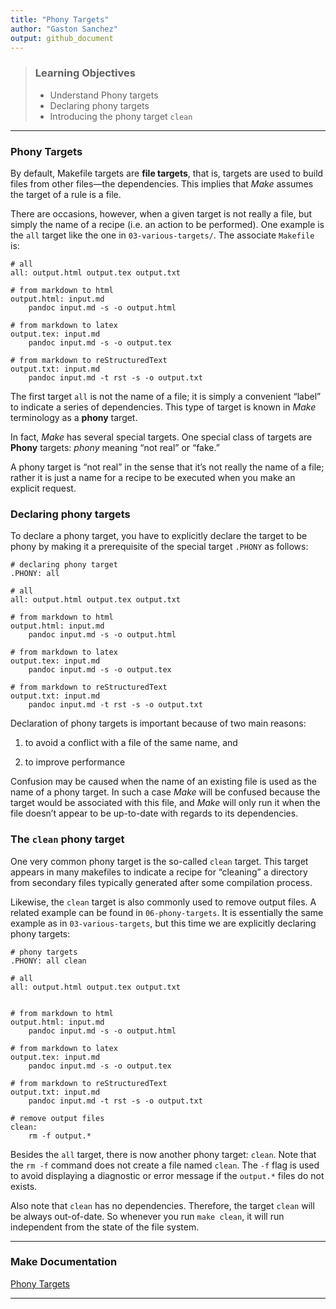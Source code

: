 ```yaml
---
title: "Phony Targets"
author: "Gaston Sanchez"
output: github_document
---
```


> ### Learning Objectives
>
> * Understand Phony targets
> * Declaring phony targets
> * Introducing the phony target `clean`

-----


### Phony Targets

By default, Makefile targets are __file targets__, that is, targets 
are used to build files from other files---the dependencies. This implies
that _Make_ assumes the target of a rule is a file. 

There are occasions, however, when a given target is not really a file,
but simply the name of a recipe (i.e. an action to be performed).
One example is the `all` target like the one in `03-various-targets/`. 
The associate `Makefile` is:

```make
# all
all: output.html output.tex output.txt

# from markdown to html
output.html: input.md
	pandoc input.md -s -o output.html

# from markdown to latex
output.tex: input.md
	pandoc input.md -s -o output.tex

# from markdown to reStructuredText
output.txt: input.md
	pandoc input.md -t rst -s -o output.txt
```

The first target `all` is not the name of a file; it is simply a 
convenient "label" to indicate a series of dependencies. This type of 
target is known in _Make_ terminology as a __phony__ target.

In fact, _Make_ has several special targets. One special class of targets 
are __Phony__ targets: _phony_ meaning "not real" or "fake."

A phony target is "not real" in the sense that it's not really the name of 
a file; rather it is just a name for a recipe to be executed when you make 
an explicit request. 


### Declaring phony targets

To declare a phony target, you have to explicitly declare the target to be 
phony by making it a prerequisite of the special target `.PHONY` as follows:

```make
# declaring phony target
.PHONY: all

# all
all: output.html output.tex output.txt

# from markdown to html
output.html: input.md
	pandoc input.md -s -o output.html

# from markdown to latex
output.tex: input.md
	pandoc input.md -s -o output.tex

# from markdown to reStructuredText
output.txt: input.md
	pandoc input.md -t rst -s -o output.txt
```

Declaration of phony targets is important because of two main reasons:

1. to avoid a conflict with a file of the same name, and 

2. to improve performance

Confusion may be caused when the name of an existing file is used as the
name of a phony target. In such a case _Make_ will be confused because 
the target would be associated with this file, and _Make_ will only run it 
when the file doesn't appear to be up-to-date with regards to its dependencies.


### The `clean` phony target

One very common phony target is the so-called `clean` target. This target 
appears in many makefiles to indicate a recipe for "cleaning" a directory
from secondary files typically generated after some compilation process.

Likewise, the `clean` target is also commonly used to remove output files.
A related example can be found in `06-phony-targets`. It is essentially
the same example as in `03-various-targets`, but this time we are explicitly
declaring phony targets:

```make
# phony targets
.PHONY: all clean

# all
all: output.html output.tex output.txt


# from markdown to html
output.html: input.md
	pandoc input.md -s -o output.html

# from markdown to latex
output.tex: input.md
	pandoc input.md -s -o output.tex

# from markdown to reStructuredText
output.txt: input.md
	pandoc input.md -t rst -s -o output.txt

# remove output files
clean:
	rm -f output.*
```

Besides the `all` target, there is now another phony target: `clean`.
Note that the `rm -f` command does not create a file named `clean`.
The `-f` flag is used to avoid displaying a diagnostic or error message
if the `output.*` files do not exists.

Also note that `clean` has no dependencies. Therefore, the target `clean` will
be always out-of-date. So whenever you run `make clean`, it will run
independent from the state of the file system.

-----

### Make Documentation

[Phony Targets](https://www.gnu.org/software/make/manual/html_node/Phony-Targets.html#Phony-Targets)

-----